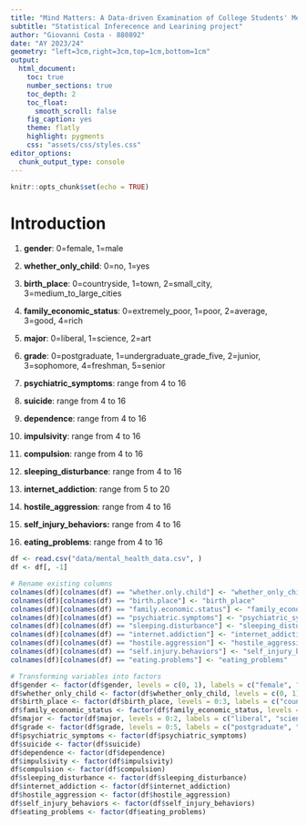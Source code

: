 ```yaml
---
title: "Mind Matters: A Data-driven Examination of College Students' Mental Health"
subtitle: "Statistical Inferecence and Learining project"
author: "Giovanni Costa - 880892"
date: "AY 2023/24"
geometry: "left=3cm,right=3cm,top=1cm,bottom=1cm"
output:
  html_document:
    toc: true
    number_sections: true
    toc_depth: 2
    toc_float:
      smooth_scroll: false
    fig_caption: yes
    theme: flatly
    highlight: pygments
    css: "assets/css/styles.css"
editor_options:
  chunk_output_type: console
---
```



```r
knitr::opts_chunk$set(echo = TRUE)
```


# Introduction

1. **gender**: 0=female, 1=male

2. **whether_only_child**: 0=no, 1=yes

3. **birth_place**: 0=countryside, 1=town, 2=small_city, 3=medium_to_large_cities

4. **family_economic_status**: 0=extremely_poor, 1=poor, 2=average, 3=good, 4=rich

5. **major**: 0=liberal, 1=science, 2=art

6. **grade**: 0=postgraduate, 1=undergraduate_grade_five, 2=junior, 3=sophomore, 4=freshman, 5=senior

7. **psychiatric_symptoms**: range from 4 to 16

8. **suicide**: range from 4 to 16

9. **dependence**: range from 4 to 16

10. **impulsivity**: range from 4 to 16                                                         

11. **compulsion**: range from 4 to 16

12. **sleeping_disturbance**: range from 4 to 16

13. **internet_addiction**: range from 5 to 20

14. **hostile_aggression**: range from 4 to 16

15. **self_injury_behaviors:** range from 4 to 16

16. **eating_problems**: range from 4 to 16


```r
df <- read.csv("data/mental_health_data.csv", )
df <- df[, -1]

# Rename existing columns
colnames(df)[colnames(df) == "whether.only.child"] <- "whether_only_child"
colnames(df)[colnames(df) == "birth.place"] <- "birth_place"
colnames(df)[colnames(df) == "family.economic.status"] <- "family_economic_status"
colnames(df)[colnames(df) == "psychiatric.symptoms"] <- "psychiatric_symptoms"
colnames(df)[colnames(df) == "sleeping.disturbance"] <- "sleeping_disturbance"
colnames(df)[colnames(df) == "internet.addiction"] <- "internet_addiction"
colnames(df)[colnames(df) == "hostile.aggression"] <- "hostile_aggression"
colnames(df)[colnames(df) == "self.injury.behaviors"] <- "self_injury_behaviors"
colnames(df)[colnames(df) == "eating.problems"] <- "eating_problems"

# Transforming variables into factors
df$gender <- factor(df$gender, levels = c(0, 1), labels = c("female", "male"))
df$whether_only_child <- factor(df$whether_only_child, levels = c(0, 1), labels = c("no", "yes"))
df$birth_place <- factor(df$birth_place, levels = 0:3, labels = c("countryside", "town", "small_city", "medium_to_large_cities"))
df$family_economic_status <- factor(df$family_economic_status, levels = 0:4, labels = c("extremely_poor", "poor", "average", "good", "rich"))
df$major <- factor(df$major, levels = 0:2, labels = c("liberal", "science", "art"))
df$grade <- factor(df$grade, levels = 0:5, labels = c("postgraduate", "undergraduate_grade_five", "junior", "sophomore", "freshman", "senior"))
df$psychiatric_symptoms <- factor(df$psychiatric_symptoms)
df$suicide <- factor(df$suicide)
df$dependence <- factor(df$dependence)
df$impulsivity <- factor(df$impulsivity)
df$compulsion <- factor(df$compulsion)
df$sleeping_disturbance <- factor(df$sleeping_disturbance)
df$internet_addiction <- factor(df$internet_addiction)
df$hostile_aggression <- factor(df$hostile_aggression)
df$self_injury_behaviors <- factor(df$self_injury_behaviors)
df$eating_problems <- factor(df$eating_problems)
```

